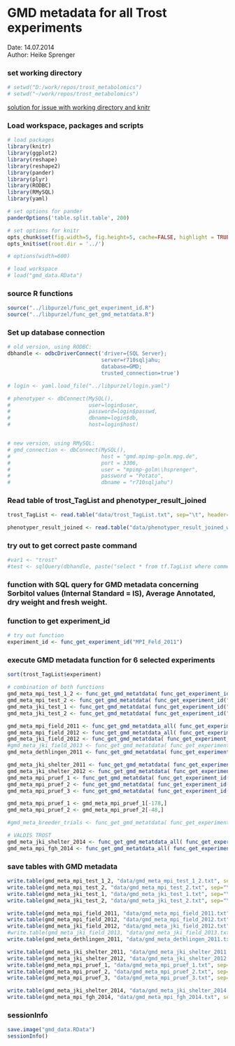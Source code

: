 GMD metadata for all Trost experiments
========================================================

Date: 14.07.2014  
Author: Heike Sprenger  

### set working directory
```r
# setwd("D:/work/repos/trost_metabolomics")
# setwd("~/work/repos/trost_metabolomics")
```

[solution for issue with working directory and knitr](https://github.com/yihui/knitr/issues/277)

### Load workspace, packages and scripts
```r
# load packages
library(knitr)
library(ggplot2)
library(reshape)
library(reshape2)
library(pander)
library(plyr)
library(RODBC)
library(RMySQL)
library(yaml)

# set options for pander
panderOptions('table.split.table', 200)

# set options for knitr
opts_chunk$set(fig.width=5, fig.height=5, cache=FALSE, highlight = TRUE, fig.show="asis")
opts_knit$set(root.dir = '../')

# options(width=600)

# load workspace
# load("gmd_data.RData")
```


### source R functions
```r
source("../libpurzel/func_get_experiment_id.R")
source("../libpurzel/func_get_gmd_metatdata.R")
```


### Set up database connection
```r
# old version, using RODBC:
dbhandle <- odbcDriverConnect('driver={SQL Server}; 
                              server=r710sqljahu; 
                              database=GMD; 
                              trusted_connection=true')

# login <- yaml.load_file("../libpurzel/login.yaml")

# phenotyper <- dbConnect(MySQL(), 
#                         user=login$user, 
#                         password=login$passwd, 
#                         dbname=login$db, 
#                         host=login$host)  


# new version, using RMySQL:
# gmd_connection <- dbConnect(MySQL(), 
#                             host = "gmd.mpimp-golm.mpg.de",
#                             port = 3306,
#                             user = "mpimp-golm\\hsprenger", 
#                             password = "Potato", 
#                             dbname = "r710sqljahu")
```


### Read table of trost_TagList and phenotyper_result_joined
```r
trost_TagList <- read.table("data/trost_TagList.txt", sep="\t", header=TRUE)

phenotyper_result_joined <- read.table("data/phenotyper_result_joined_with_gmd_ids.txt", sep="\t", header=TRUE)
```


### try out to get correct paste command
```r
#var1 <- "trost"
#test <- sqlQuery(dbhandle, paste("select * from tf.TagList where comment=","\'", var1, "\'", sep=""))
```


### function with SQL query for GMD metadata concerning Sorbitol values (Internal Standard = IS), Average Annotated, dry weight and fresh weight.

### function to get experiment_id
```r
# try out function
experiment_id <- func_get_experiment_id("MPI_Feld_2011")
```

### execute GMD metadata function for 6 selected experiments
```r
sort(trost_TagList$experiment)

# combination of both functions
gmd_meta_mpi_test_1_2 <- func_get_gmd_metatdata( func_get_experiment_id("MPI_Test1_2") , phenotyper_result_joined)
gmd_meta_mpi_test_2 <- func_get_gmd_metatdata( func_get_experiment_id("MPI_Test2") , phenotyper_result_joined)
gmd_meta_jki_test_1 <- func_get_gmd_metatdata( func_get_experiment_id("JKI_Test1") , phenotyper_result_joined)
gmd_meta_jki_test_2 <- func_get_gmd_metatdata( func_get_experiment_id("JKI_Test2") , phenotyper_result_joined)

gmd_meta_mpi_field_2011 <- func_get_gmd_metatdata_all( func_get_experiment_id("MPI_Feld_2011") , phenotyper_result_joined)
gmd_meta_mpi_field_2012 <- func_get_gmd_metatdata_all( func_get_experiment_id("MPI_Feld_2012") , phenotyper_result_joined)
gmd_meta_jki_field_2012 <- func_get_gmd_metatdata( func_get_experiment_id("JKI_Feld_2012") , phenotyper_result_joined)
#gmd_meta_jki_field_2013 <- func_get_gmd_metatdata( func_get_experiment_id("JKI_Feld_2013") , phenotyper_result_joined)
gmd_meta_dethlingen_2011 <- func_get_gmd_metatdata( func_get_experiment_id("Dethlingen_2011") , phenotyper_result_joined)

gmd_meta_jki_shelter_2011 <- func_get_gmd_metatdata( func_get_experiment_id("JKI_Shelter_2011") , phenotyper_result_joined)
gmd_meta_jki_shelter_2012 <- func_get_gmd_metatdata( func_get_experiment_id("JKI_Shelter_2012") , phenotyper_result_joined)
gmd_meta_mpi_pruef_1 <- func_get_gmd_metatdata( func_get_experiment_id("MPI_Pruef1") , phenotyper_result_joined)
gmd_meta_mpi_pruef_2 <- func_get_gmd_metatdata( func_get_experiment_id("MPI_Pruef2") , phenotyper_result_joined)
gmd_meta_mpi_pruef_3 <- func_get_gmd_metatdata( func_get_experiment_id("MPI_Pruef3") , phenotyper_result_joined)

gmd_meta_mpi_pruef_1 <- gmd_meta_mpi_pruef_1[-178,]
gmd_meta_mpi_pruef_2 <- gmd_meta_mpi_pruef_2[-48,]

#gmd_meta_breeder_trials <- func_get_gmd_metatdata( func_get_experiment_id("breeder_trials") , phenotyper_result_joined)

# VALDIS TROST
gmd_meta_jki_shelter_2014 <- func_get_gmd_metatdata_all( func_get_experiment_id("JKI_Shelter_2014"), phenotyper_result_joined )
gmd_meta_mpi_fgh_2014 <- func_get_gmd_metatdata_all( func_get_experiment_id("MPI_FGH_2014"), phenotyper_result_joined)
```


### save tables with GMD metadata
```r
write.table(gmd_meta_mpi_test_1_2, "data/gmd_meta_mpi_test_1_2.txt", sep="\t", quote=FALSE)
write.table(gmd_meta_mpi_test_2, "data/gmd_meta_mpi_test_2.txt", sep="\t", quote=FALSE)
write.table(gmd_meta_jki_test_1, "data/gmd_meta_jki_test_1.txt", sep="\t", quote=FALSE)
write.table(gmd_meta_jki_test_2, "data/gmd_meta_jki_test_2.txt", sep="\t", quote=FALSE)

write.table(gmd_meta_mpi_field_2011, "data/gmd_meta_mpi_field_2011.txt", sep="\t", quote=FALSE)
write.table(gmd_meta_mpi_field_2012, "data/gmd_meta_mpi_field_2012.txt", sep="\t", quote=FALSE)
write.table(gmd_meta_jki_field_2012, "data/gmd_meta_jki_field_2012.txt", sep="\t", quote=FALSE)
#write.table(gmd_meta_jki_field_2013, "data/gmd_meta_jki_field_2013.txt", sep="\t", quote=FALSE)
write.table(gmd_meta_dethlingen_2011, "data/gmd_meta_dethlingen_2011.txt", sep="\t", quote=FALSE)

write.table(gmd_meta_jki_shelter_2011, "data/gmd_meta_jki_shelter_2011.txt", sep="\t", quote=FALSE)
write.table(gmd_meta_jki_shelter_2012, "data/gmd_meta_jki_shelter_2012.txt", sep="\t", quote=FALSE)
write.table(gmd_meta_mpi_pruef_1, "data/gmd_meta_mpi_pruef_1.txt", sep="\t", quote=FALSE)
write.table(gmd_meta_mpi_pruef_2, "data/gmd_meta_mpi_pruef_2.txt", sep="\t", quote=FALSE)
write.table(gmd_meta_mpi_pruef_3, "data/gmd_meta_mpi_pruef_3.txt", sep="\t", quote=FALSE)

write.table(gmd_meta_jki_shelter_2014, "data/gmd_meta_jki_shelter_2014.txt", sep="\t", quote=FALSE)
write.table(gmd_meta_mpi_fgh_2014, "data/gmd_meta_mpi_fgh_2014.txt", sep="\t", quote=FALSE)
```


### sessionInfo
```r
save.image("gmd_data.RData")
sessionInfo()
```
